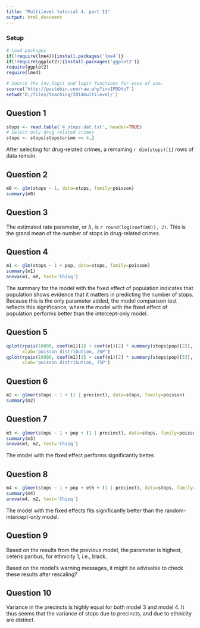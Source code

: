 ```yaml
---
title: "Multilevel tutorial 4, part II"
output: html_document
---
```

### Setup
```r
# Load packages
if(!require(lme4)){install.packages('lme4')}
if(!require(ggplot2)){install.packages('ggplot2')}
require(ggplot2)
require(lme4)

# Source the inv.logit and logit functions for ease of use.
source('http://pastebin.com/raw.php?i=v1PDDYz7')
setwd('D:/files/teaching/2014multilevel/')
```

## Question 1
```r
stops <- read.table('4_stops.dat.txt', header=TRUE)
# Select only drug related crimes
stops <- stops[stops$crime == 4,]
```
After selecting for drug-related crimes, a remaining `r dim(stops)[1]` rows of data remain.

## Question 2
```r
m0 <- glm(stops ~ 1, data=stops, family=poisson)
summary(m0)
```

## Question 3
The estimated rate parameter, or $\lambda$, is `r round(log(coef(m0)), 2)`. This is the grand mean of the number of stops in drug-related crimes.

## Question 4
```r
m1 <- glm(stops ~ 1 + pop, data=stops, family=poisson)
summary(m1)
anova(m1, m0, test='Chisq')
```
The summary for the model with the fixed effect of population indicates that population shows evidence that it matters in predicting the number of stops. Because this is the only parameter added, the model comparison test reflects this significance, where the model with the fixed effect of population performs better than the intercept-only model.

## Question 5
```r
qplot(rpois(10000, coef(m1)[1] + coef(m1)[2] * summary(stops$pop)[2]),
      xlab='poisson distribution, 25P')
qplot(rpois(10000, coef(m1)[1] + coef(m1)[2] * summary(stops$pop)[5]),
      xlab='poisson distribution, 75P')
```

## Question 6
```r
m2 <- glmer(stops ~ 1 + (1 | precinct), data=stops, family=poisson)
summary(m2)
```

## Question 7
```r
m3 <- glmer(stops ~ 1 + pop + (1 | precinct), data=stops, family=poisson)
summary(m3)
anova(m3, m2, test='Chisq')
```
The model with the fixed effect performs significantly better.

## Question 8
```r
m4 <- glmer(stops ~ 1 + pop + eth + (1 | precinct), data=stops, family=poisson)
summary(m4)
anova(m4, m2, test='Chisq')
```
The model with the fixed effects fits significantly better than the random-intercept-only model.

## Question 9
Based on the results from the previous model, the parameter is highest, ceteris paribus, for ethnicity 1, i.e., black.

Based on the model's warning messages, it might be advisable to check these results after rescaling?

## Question 10
Variance in the precincts is highly equal for both model 3 and model 4. It thus seems that the variance of stops due to precincts, and due to ethnicity are distinct.

